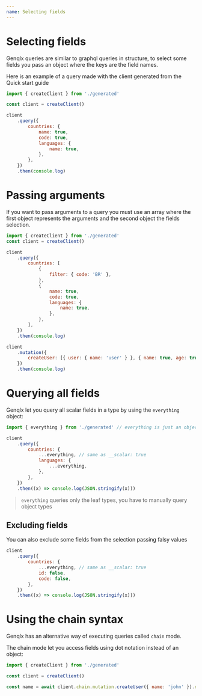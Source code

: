 ```yaml
---
name: Selecting fields
---
```


# Selecting fields

Genqlx queries are similar to graphql queries in structure, to select some fields you pass an object where the keys are the field names.

Here is an example of a query made with the client generated from the Quick start guide

```js
import { createClient } from './generated'

const client = createClient()

client
    .query({
        countries: {
            name: true,
            code: true,
            languages: {
                name: true,
            },
        },
    })
    .then(console.log)
```

# Passing arguments

If you want to pass arguments to a query you must use an array where the first object represents the arguments and the second object the fields selection.

```js
import { createClient } from './generated'
const client = createClient()

client
    .query({
        countries: [
            {
                filter: { code: 'BR' },
            },
            {
                name: true,
                code: true,
                languages: {
                    name: true,
                },
            },
        ],
    })
    .then(console.log)

client
    .mutation({
        createUser: [{ user: { name: 'user' } }, { name: true, age: true }],
    })
    .then(console.log)
```

# Querying all fields

Genqlx let you query all scalar fields in a type by using the `everything` object:

```js
import { everything } from './generated' // everything is just an object: const everything = { __scalar: true };

client
    .query({
        countries: {
            ...everything, // same as __scalar: true
            languages: {
                ...everything,
            },
        },
    })
    .then((x) => console.log(JSON.stringify(x)))
```

> `everything` queries only the leaf types, you have to manually query object types

## Excluding fields

You can also exclude some fields from the selection passing falsy values

```js
client
    .query({
        countries: {
            ...everything, // same as __scalar: true
            id: false,
            code: false,
        },
    })
    .then((x) => console.log(JSON.stringify(x)))
```

# Using the chain syntax

Genqlx has an alternative way of executing queries called `chain` mode.

The chain mode let you access fields using dot notation instead of an object:

```js
import { createClient } from './generated'

const client = createClient()

const name = await client.chain.mutation.createUser({ name: 'john' }).name.get()
```
